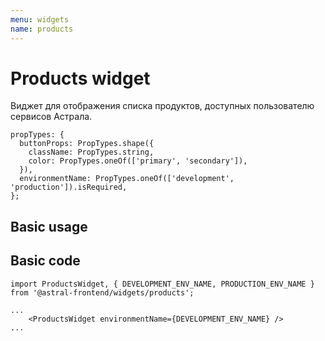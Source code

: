```yaml
---
menu: widgets
name: products
---
```



# Products widget
Виджет для отображения списка продуктов, доступных пользователю сервисов Астрала.

```
propTypes: {
  buttonProps: PropTypes.shape({
    className: PropTypes.string,
    color: PropTypes.oneOf(['primary', 'secondary']),
  }),
  environmentName: PropTypes.oneOf(['development', 'production']).isRequired,
};
```

<Props of={ProductsWidget} />

## Basic usage

<Playground>
  <div style={{ backgroundColor: '#0067DD' }}>
    <ProductsWidget environmentName={DEVELOPMENT_ENV_NAME} />
  </div>
</Playground>

## Basic code

```
import ProductsWidget, { DEVELOPMENT_ENV_NAME, PRODUCTION_ENV_NAME } from '@astral-frontend/widgets/products';

...
    <ProductsWidget environmentName={DEVELOPMENT_ENV_NAME} />
...

```
